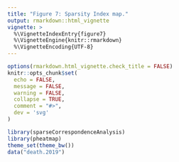 ```yaml
---
title: "Figure 7: Sparsity Index map."
output: rmarkdown::html_vignette
vignette: >
  %\VignetteIndexEntry{figure7}
  %\VignetteEngine{knitr::rmarkdown}
  %\VignetteEncoding{UTF-8}
---
```


```r
options(rmarkdown.html_vignette.check_title = FALSE)
knitr::opts_chunk$set(
  echo = FALSE,
  message = FALSE,
  warning = FALSE,
  collapse = TRUE,
  comment = "#>",
  dev = 'svg'
)
```

```r
library(sparseCorrespondenceAnalysis)
library(pheatmap)
theme_set(theme_bw())
data("death.2019")
```

```r

```



